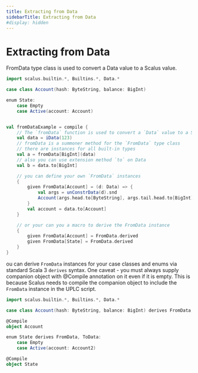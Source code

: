 ```yaml
---
title: Extracting from Data
sidebarTitle: Extracting from Data
#display: hidden
---
```


# Extracting from Data
FromData type class is used to convert a Data value to a Scalus value.

```scala mdoc:compile-only
import scalus.builtin.*, Builtins.*, Data.*

case class Account(hash: ByteString, balance: BigInt)

enum State:
    case Empty
    case Active(account: Account)


val fromDataExample = compile {
    // The `fromData` function is used to convert a `Data` value to a Scalus value.
    val data = iData(123)
    // fromData is a summoner method for the `FromData` type class
    // there are instances for all built-in types
    val a = fromData[BigInt](data)
    // also you can use extension method `to` on Data
    val b = data.to[BigInt]

    // you can define your own `FromData` instances
    {
        given FromData[Account] = (d: Data) => {
            val args = unConstrData(d).snd
            Account(args.head.to[ByteString], args.tail.head.to[BigInt])
        }
        val account = data.to[Account]
    }

    // or your can you a macro to derive the FromData instance
    {
        given FromData[Account] = FromData.derived
        given FromData[State] = FromData.derived
    }
}
```

ou can derive `FromData` instances for your case classes and enums via standard Scala 3 `derives` syntax.
One caveat - you must always supply companion object with @Compile annotation on it even if it is empty.
This is because Scalus needs to compile the companion object to include the `FromData` instance in the UPLC script.

```scala mdoc:compile-only
import scalus.builtin.*, Builtins.*, Data.*

case class Account(hash: ByteString, balance: BigInt) derives FromData, ToData

@Compile
object Account

enum State derives FromData, ToData:
    case Empty
    case Active(account: Account2)

@Compile
object State

```